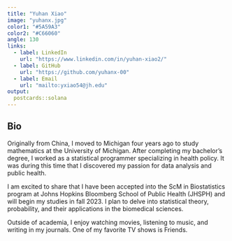 ```yaml
---
title: "Yuhan Xiao"
image: "yuhanx.jpg"
color1: "#5A59A3"
color2: "#C66060"
angle: 130
links:
  - label: LinkedIn
    url: "https://www.linkedin.com/in/yuhan-xiao2/"
  - label: GitHub
    url: "https://github.com/yuhanx-00"
  - label: Email
    url: "mailto:yxiao54@jh.edu"
output:
  postcards::solana
---
```


## Bio

Originally from China, I moved to Michigan four years ago to study mathematics at the University of Michigan. After completing my bachelor's degree, I worked as a statistical programmer specializing in health policy. It was during this time that I discovered my passion for data analysis and public health.

I am excited to share that I have been accepted into the ScM in Biostatistics program at Johns Hopkins Bloomberg School of Public Health (JHSPH) and will begin my studies in fall 2023. I plan to delve into statistical theory, probability, and their applications in the biomedical sciences.

Outside of academia, I enjoy watching movies, listening to music, and writing in my journals. One of my favorite TV shows is Friends.